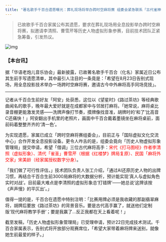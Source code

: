 ```yaml
---
title: "著名歌手千百合遗愿曝光：葬礼现场将举办跨时空麻将赛 组委会紧急联系「古代雀神」"
---
```


>已故歌手千百合家属公布其遗愿，要求在葬礼现场用全息投影举办跨时空麻将赛，拟邀请李清照、曹雪芹等历史人物虚拟形象参赛，目前技术团队正紧急筹备，引发热议。
<!-- truncate -->

![img](./img.png)

<h3>【本台讯】</h3><p>据「华语老炮儿音乐协会」最新披露，已故著名歌手千百合（化名）家属近日公布其生前手写遗愿清单，其中最引人注目的一条竟是：「希望在8月23日告别式现场，用全息投影技术举办一场跨时空麻将赛，邀请古今中外麻将高手同场竞技」。</p><hr/><p>记者从千百合生前好友「阿安」处获悉，这位以《望星时》《路过茶坊》等经典歌曲闻名的歌手，晚年最大爱好就是在成都家中与邻居打麻将。「她常说，麻将桌比录音棚更能激发灵感——洗牌声像打节奏，摸牌像找音准，胡牌时的‘和了’比高音C还痛快！」阿安翻出手机里的老照片，画面中千百合戴着墨镜坐在麻将桌前，面前码着整整齐齐的‘清一色’。</p><p>为实现遗愿，家属已成立「跨时空麻将赛组委会」，目前正与「国际虚拟文化交流中心」合作开发全息投影设备。更令人咋舌的是，组委会竟向「历史人物虚拟形象管理局」提交申请，希望「借调」三位古代麻将高手：<span style='color:red'>宋代《打马图经》作者李清照（虚拟形象）、清代「雀圣」曹雪芹（根据《红楼梦》牌局复原）、民国「麻将外交家」宋美龄（经家属授权数字分身）</span>。</p><p>「我们做了可行性评估，」技术团队负责人张工介绍，「通过AI还原历史人物的出牌习惯，再结合千百合生前3000局麻将的大数据分析，预计能实现‘真人与虚拟角色实时对战’。目前最大难点是李清照的虚拟形象总‘打错牌’——她总说‘这牌该按《声声慢》的平仄出’。」</p><p>值得一提的是，千百合在遗愿中特别注明：「比赛用牌必须是我收藏的那副翡翠麻将，胡牌后要放《路过茶坊》的背景音乐。要是古代高手赢了，就送他们定制版‘现代麻将教学手册’；要是我赢了…反正我都在天上看着呢！」</p><p>截至发稿，「历史人物虚拟形象管理局」已受理申请，预计22日完成技术测试。千百合家属表示，告别式将开放部分观赛席位，「希望大家带着麻将牌来送别，就像她生前最爱的样子。」</p>
